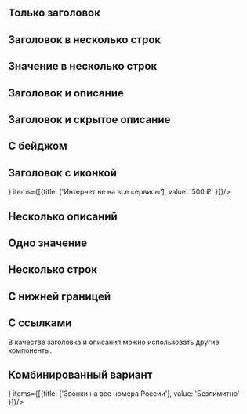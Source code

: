
## Только заголовок

<Playground>
    <ContentArea>
        <DemoWrapper>
            <Property items={[{title: ['Звонки на все номера России'], value: '500 ₽' }]}/>
        </DemoWrapper>
    </ContentArea>
</Playground>

## Заголовок в несколько строк

<Playground>
    <ContentArea>
        <DemoWrapper>
            <Property items={[{title: ['Детализация в салонах МегаФона', 'Оплачивается каждый день заказанной детализации.'], value: '2ГБ' }]}/>
        </DemoWrapper>
    </ContentArea>
</Playground>

## Значение в несколько строк

<Playground>
    <ContentArea>
        <DemoWrapper>
            <Property items={[{title: ['Звонки на все номера России'], value: valueInSeveralRow }]} />
        </DemoWrapper>
    </ContentArea>
</Playground>

## Заголовок и описание

<Playground>
    <ContentArea>
        <DemoWrapper>
            <Property items={[{title: ['Интернет не на все сервисы'], description: [{value: 'Boom, Yandex.Музыка, Zvooq, ВКонтакте Музыка'}]}]}/>
        </DemoWrapper>
    </ContentArea>
</Playground>

## Заголовок и скрытое описание

<Playground>
    <ContentArea>
        <DemoWrapper>
            <Property items={[{title: ['Музыкальные сервисы'], description: [{ value: 'Звонки на местные городские номера, когда вы находитесь дома, оплачиваются отдельно.', isCollapsible: true }], value: '500 ₽' }]}/>
        </DemoWrapper>
    </ContentArea>
</Playground>

## С бейджом

<Playground>
    <ContentArea>
        <DemoWrapper>
            <Property badge={'Акция'} items={[{title: ['Звонки на все номера России'], value: '500 ₽' }]}/>
        </DemoWrapper>
    </ContentArea>
</Playground>

## Заголовок c иконкой

<Playground>
    <ContentArea>
        <DemoWrapper>
            <Property icon={<WiFi style={{ display: 'block', fill: '#00B956' }} />} items={[{title: ['Интернет не на все сервисы'], value: '500 ₽' }]}/>
        </DemoWrapper>
    </ContentArea>
</Playground>

## Несколько описаний

<Playground>
    <ContentArea>
        <DemoWrapper>
            <Property items={[{title: ['Доп звонки'], value: '500 ₽', description: [{ value: 'После израсходования пакета минут звонки на номера МегаФона России предоставляются безлимитно.' }, { value: 'Звонки на местные городские номера, когда вы находитесь дома, оплачиваются отдельно.', isCollapsible: true }]}]}/>
        </DemoWrapper>
    </ContentArea>
</Playground>

## Одно значение

<Playground>
    <ContentArea>
        <DemoWrapper>
            <Property mergedValue='500 ₽' items={[{ title: ['Музыкальные сервисы'], description: [{ value: 'Boom, Yandex.Музыка, Zvooq, ВКонтакте Музыка, Google Play Music, Apple Music, онлайн радио.' }], value: 'value'}, { title: ['Интернет не на все сервисы'], description: [{ value: 'Звонки на местные городские номера, когда вы находитесь дома, оплачиваются отдельно.' }]}]}/>
        </DemoWrapper>
    </ContentArea>
</Playground>

## Несколько строк

<Playground>
    <ContentArea>
        <DemoWrapper>
            <Property multirow items={[{title: ['Абонентская плата:']}, { value: '500 ₽', description: [{ value: 'Звонки на все номера России' }]}, { value: '500 ₽', description: [{ value: 'Звонки на все номера России' }]}, { value: '500 ₽', description: [{ value: 'Звонки на все номера России' }]}]}/>
        </DemoWrapper>
    </ContentArea>
</Playground>

## С нижней границей

<Playground>
    <ContentArea>
        <DemoWrapper>
            <Property items={[{title: ['Звонки на все номера России'], value: '500 ₽'}]} borderBottom/>
        </DemoWrapper>
    </ContentArea>
</Playground>

## C ссылками

В качестве заголовка и описания можно использовать другие компоненты.

<Playground>
    <ContentArea>
        <DemoWrapper>
            <Property items={[{title: [titleWithLink], value: '500 ₽', description: [{ value: textWithLink }]}]}/>
        </DemoWrapper>
    </ContentArea>
</Playground>

## Комбинированный вариант

<Playground>
    <Container>
        <DemoWrapper>
            <Property items={[{title: ['Доп звонки'], description: [{ value: 'После израсходования пакета минут звонки на номера МегаФона России предоставляются безлимитно.' },{ value: 'Звонки на местные городские номера, когда вы находитесь дома, оплачиваются отдельно.', isCollapsible: true }]}]}/>
            <Property icon={<WiFi style={{ display: 'block', fill: '#00B956' }} />} items={[{title: ['Звонки на все номера России'], value: 'Безлимитно' }]}/>
            <Property mergedValue='500 ₽' badge={'Акция'} items={[{title: ['Музыкальные сервисы'], description: [{ value: 'Boom, Yandex.Музыка, Zvooq, ВКонтакте Музыка, Google Play Music, Apple Music, онлайн радио.' }], value: 'value'}, { title: ['Интернет не на все сервисы'], description: [{ value: 'Звонки на местные городские номера, когда вы находитесь дома, оплачиваются отдельно.' }]}]}/>
            <Property multirow items={[{title: ['Абонентская плата:']}, {value: '500 ₽', description: [{value: ['Звонки на все номера России']}]}, {value: '3 ₽ в сутки', description: [{value: ['SMS на прочие номера России']}]}]}/>
        </DemoWrapper>
    </Container>
</Playground>

